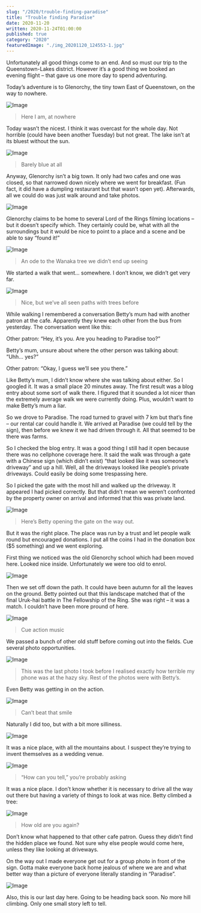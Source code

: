 ```yaml
---
slug: "/2020/trouble-finding-paradise"
title: "Trouble finding Paradise"
date: 2020-11-20
written: 2020-11-24T01:00:00
published: true
category: "2020"
featuredImage: "./img_20201120_124553-1.jpg"
---
```


Unfortunately all good things come to an end. And so must our trip to the Queenstown-Lakes district. However it’s a good thing we booked an evening flight – that gave us one more day to spend adventuring.

Today’s adventure is to Glenorchy, the tiny town East of Queenstown, on the way to nowhere.

![Image](img_20201120_110502.jpg)

> Here I am, at nowhere

Today wasn’t the nicest. I think it was overcast for the whole day. Not horrible (could have been another Tuesday) but not great. The lake isn’t at its bluest without the sun.

![Image](img_20201120_110633.jpg)

> Barely blue at all

Anyway, Glenorchy isn’t a big town. It only had two cafes and one was closed, so that narrowed down nicely where we went for breakfast. (Fun fact, it did have a dumpling restaurant but that wasn’t open yet). Afterwards, all we could do was just walk around and take photos.

![Image](img_20201120_110712.jpg)

Glenorchy claims to be home to several Lord of the Rings filming locations – but it doesn’t specify which. They certainly could be, what with all the surroundings but it would be nice to point to a place and a scene and be able to say “found it!”

![Image](img_20201120_111146.jpg)

> An ode to the Wanaka tree we didn’t end up seeing

We started a walk that went… somewhere. I don’t know, we didn’t get very far.

![Image](img_20201120_112132.jpg)

> Nice, but we’ve all seen paths with trees before

While walking I remembered a conversation Betty’s mum had with another patron at the cafe. Apparently they knew each other from the bus from yesterday. The conversation went like this:

Other patron: “Hey, it’s you. Are you heading to Paradise too?”

Betty’s mum, unsure about where the other person was talking about: “Uhh… yes?”

Other patron: “Okay, I guess we’ll see you there.”

Like Betty’s mum, I didn’t know where she was talking about either. So I googled it. It was a small place 20 minutes away. The first result was a blog entry about some sort of walk there. I figured that it sounded a lot nicer than the extremely average walk we were currently doing. Plus, wouldn’t want to make Betty’s mum a liar.

So we drove to Paradise. The road turned to gravel with 7 km but that’s fine – our rental car could handle it. We arrived at Paradise (we could tell by the sign), then before we knew it we had driven through it. All that seemed to be there was farms.

So I checked the blog entry. It was a good thing I still had it open because there was no cellphone coverage here. It said the walk was through a gate with a Chinese sign (which didn’t exist) “that looked like it was someone’s driveway” and up a hill. Well, all the driveways looked like people’s private driveways. Could easily be doing some trespassing here.

So I picked the gate with the most hill and walked up the driveway. It appeared I had picked correctly. But that didn’t mean we weren’t confronted by the property owner on arrival and informed that this was private land.

![Image](img_20201120_125746.jpg)

> Here’s Betty opening the gate on the way out.

But it was the right place. The place was run by a trust and let people walk round but encouraged donations. I put all the coins I had in the donation box ($5 something) and we went exploring.

First thing we noticed was the old Glenorchy school which had been moved here. Looked nice inside. Unfortunately we were too old to enrol.

![Image](img_20201120_121827.jpg)

Then we set off down the path. It could have been autumn for all the leaves on the ground. Betty pointed out that this landscape matched that of the final Uruk-hai battle in The Fellowship of the Ring. She was right – it was a match. I couldn’t have been more pround of here.

![Image](img_20201120_122508.jpg)

> Cue action music

We passed a bunch of other old stuff before coming out into the fields. Cue several photo opportunities.

![Image](img_20201120_124043.jpg)

> This was the last photo I took before I realised exactly how terrible my phone was at the hazy sky. Rest of the photos were with Betty’s.

Even Betty was getting in on the action.

![Image](img_20201120_124245.jpg)

> Can’t beat that smile

Naturally I did too, but with a bit more silliness.

![Image](img_20201120_124306.jpg)

It was a nice place, with all the mountains about. I suspect they’re trying to invent themselves as a wedding venue.

![Image](img_20201120_124553-1.jpg)

> “How can you tell,” you’re probably asking

It was a nice place. I don’t know whether it is necessary to drive all the way out there but having a variety of things to look at was nice. Betty climbed a tree:

![Image](img_20201120_125345.jpg)

> How old are you again?

Don’t know what happened to that other cafe patron. Guess they didn’t find the hidden place we found. Not sure why else people would come here, unless they like looking at driveways.

On the way out I made everyone get out for a group photo in front of the sign. Gotta make everyone back home jealous of where we are and what better way than a picture of everyone literally standing in “Paradise”.

![Image](img_20201120_130055.jpg)

Also, this is our last day here. Going to be heading back soon. No more hill climbing. Only one small story left to tell.